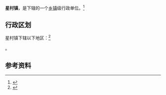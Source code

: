 {{中国乡级行政区|37/08/31/102/000}}

'''星村镇'''，是{{PRC admin/fullname|37/08/31/102/000|3}}下辖的一个[[乡镇|乡镇]]级行政单位。<ref>{{PRC admin/ref sgc|{{PRC admin/parent|37/08/31/102/000}}}}</ref>

== 行政区划 ==

星村镇下辖以下地区：<ref>{{PRC admin/ref sgc|37/08/31/102/000}}</ref>

{{PRC admin/children|37/08/31/102/000}}。

== 参考资料 ==

{{reflist}}

{{行政区划小作品}}
{{PRC admin/navcat|37/08/31/102/000}}